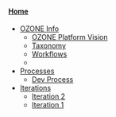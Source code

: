 ====[[Home]]====
* [[OZONE Info]]
** [[OZONE Platform Vision]]
** [[Taxonomy]]
** [[Workflows]]
** [[]]
* [[Processes]]
** [[Dev Process]]
* [[Iterations]]
** [[Iteration 2]]
** [[Iteration 1]]
